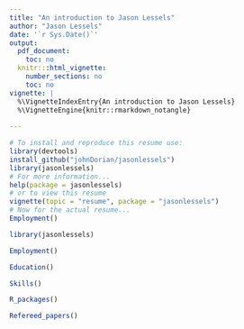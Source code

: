 ```yaml
---
title: "An introduction to Jason Lessels"
author: "Jason Lessels"
date: '`r Sys.Date()`'
output:
  pdf_document:
    toc: no
  knitr:::html_vignette:
    number_sections: no
    toc: no
vignette: |
  %\VignetteIndexEntry{An introduction to Jason Lessels}
  %\VignetteEngine{knitr::rmarkdown_notangle}
  
---
```



```r
# To install and reproduce this resume use:
library(devtools)
install_github("johnDorian/jasonlessels")
library(jasonlessels)
# For more information...
help(package = jasonlessels)
# or to view this resume
vignette(topic = "resume", package = "jasonlessels")
# Now for the actual resume...
Employment()
```

```r
library(jasonlessels)

```

```r
Employment()
```

```r
Education()
```

```r
Skills()
```

```r
R_packages()
```

```r
Refereed_papers()
```

